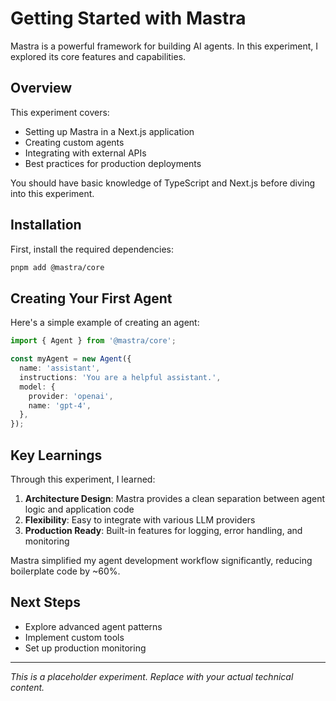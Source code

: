 # Getting Started with Mastra

Mastra is a powerful framework for building AI agents. In this experiment, I explored its core features and capabilities.

## Overview

This experiment covers:
- Setting up Mastra in a Next.js application
- Creating custom agents
- Integrating with external APIs
- Best practices for production deployments

<Callout type="info" title="Prerequisites">
You should have basic knowledge of TypeScript and Next.js before diving into this experiment.
</Callout>

## Installation

First, install the required dependencies:

```bash
pnpm add @mastra/core
```

## Creating Your First Agent

Here's a simple example of creating an agent:

```typescript
import { Agent } from '@mastra/core';

const myAgent = new Agent({
  name: 'assistant',
  instructions: 'You are a helpful assistant.',
  model: {
    provider: 'openai',
    name: 'gpt-4',
  },
});
```

## Key Learnings

Through this experiment, I learned:

1. **Architecture Design**: Mastra provides a clean separation between agent logic and application code
2. **Flexibility**: Easy to integrate with various LLM providers
3. **Production Ready**: Built-in features for logging, error handling, and monitoring

<Callout type="success">
Mastra simplified my agent development workflow significantly, reducing boilerplate code by ~60%.
</Callout>

## Next Steps

- Explore advanced agent patterns
- Implement custom tools
- Set up production monitoring

---

*This is a placeholder experiment. Replace with your actual technical content.*
